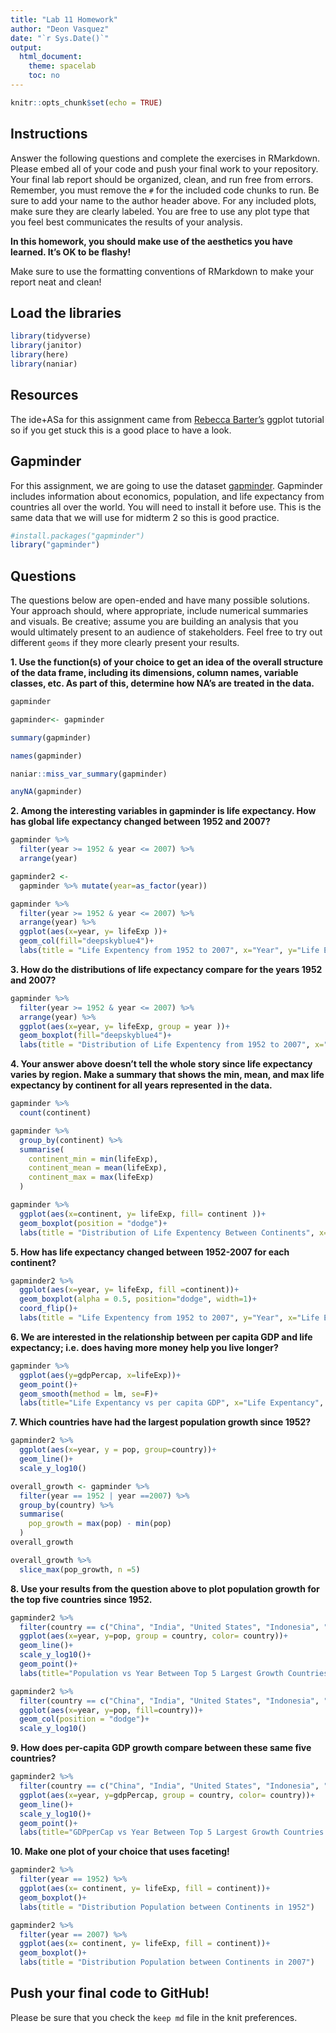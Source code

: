 ```yaml
---
title: "Lab 11 Homework"
author: "Deon Vasquez"
date: "`r Sys.Date()`"
output:
  html_document:
    theme: spacelab
    toc: no
---
```


```r
knitr::opts_chunk$set(echo = TRUE)
```

## Instructions
Answer the following questions and complete the exercises in RMarkdown. Please embed all of your code and push your final work to your repository. Your final lab report should be organized, clean, and run free from errors. Remember, you must remove the `#` for the included code chunks to run. Be sure to add your name to the author header above. For any included plots, make sure they are clearly labeled. You are free to use any plot type that you feel best communicates the results of your analysis.  

**In this homework, you should make use of the aesthetics you have learned. It's OK to be flashy!**

Make sure to use the formatting conventions of RMarkdown to make your report neat and clean!  

## Load the libraries
```r
library(tidyverse)
library(janitor)
library(here)
library(naniar)
``` 

## Resources
The ide+ASa for this assignment came from [Rebecca Barter's](http://www.rebeccabarter.com/blog/2017-11-17-ggplot2_tutorial/) ggplot tutorial so if you get stuck this is a good place to have a look.  

## Gapminder
For this assignment, we are going to use the dataset [gapminder](https://cran.r-project.org/web/packages/gapminder/index.html). Gapminder includes information about economics, population, and life expectancy from countries all over the world. You will need to install it before use. This is the same data that we will use for midterm 2 so this is good practice.
```r
#install.packages("gapminder")
library("gapminder")
```

## Questions
The questions below are open-ended and have many possible solutions. Your approach should, where appropriate, include numerical summaries and visuals. Be creative; assume you are building an analysis that you would ultimately present to an audience of stakeholders. Feel free to try out different `geoms` if they more clearly present your results.  

**1. Use the function(s) of your choice to get an idea of the overall structure of the data frame, including its dimensions, column names, variable classes, etc. As part of this, determine how NA's are treated in the data.**  

```r
gapminder
```

```r
gapminder<- gapminder
```
```r
summary(gapminder)
```
```r
names(gapminder)
```
```r
naniar::miss_var_summary(gapminder)
```
```r
anyNA(gapminder)
```


**2. Among the interesting variables in gapminder is life expectancy. How has global life expectancy changed between 1952 and 2007?**

```r
gapminder %>% 
  filter(year >= 1952 & year <= 2007) %>% 
  arrange(year)
```
```r
gapminder2 <- 
  gapminder %>% mutate(year=as_factor(year))
```


```r
gapminder %>% 
  filter(year >= 1952 & year <= 2007) %>% 
  arrange(year) %>% 
  ggplot(aes(x=year, y= lifeExp ))+
  geom_col(fill="deepskyblue4")+
  labs(title = "Life Expentency from 1952 to 2007", x="Year", y="Life Expentency ")
```

**3. How do the distributions of life expectancy compare for the years 1952 and 2007?**
```r
gapminder %>% 
  filter(year >= 1952 & year <= 2007) %>% 
  arrange(year) %>% 
  ggplot(aes(x=year, y= lifeExp, group = year ))+
  geom_boxplot(fill="deepskyblue4")+
  labs(title = "Distribution of Life Expentency from 1952 to 2007", x="Year", y="Life Expentency ")
```
**4. Your answer above doesn't tell the whole story since life expectancy varies by region. Make a summary that shows the min, mean, and max life expectancy by continent for all years represented in the data.**
```r
gapminder %>% 
  count(continent)
```


```r
gapminder %>% 
  group_by(continent) %>% 
  summarise(
    continent_min = min(lifeExp),
    continent_mean = mean(lifeExp),
    continent_max = max(lifeExp)
  )
```
```r
gapminder %>% 
  ggplot(aes(x=continent, y= lifeExp, fill= continent ))+
  geom_boxplot(position = "dodge")+
  labs(title = "Distribution of Life Expentency Between Continents", x="Continents", y="Life Expentency ")
```

**5. How has life expectancy changed between 1952-2007 for each continent?**

```r
gapminder2 %>% 
  ggplot(aes(x=year, y= lifeExp, fill =continent))+
  geom_boxplot(alpha = 0.5, position="dodge", width=1)+
  coord_flip()+
  labs(title = "Life Expentency from 1952 to 2007", y="Year", x="Life Expentency ")
```


**6. We are interested in the relationship between per capita GDP and life expectancy; i.e. does having more money help you live longer?**
```r
gapminder %>% 
  ggplot(aes(y=gdpPercap, x=lifeExp))+
  geom_point()+
  geom_smooth(method = lm, se=F)+
  labs(title="Life Expentancy vs per capita GDP", x="Life Expentancy", y="per capita GDP")
```

**7. Which countries have had the largest population growth since 1952?**
```r
gapminder2 %>% 
  ggplot(aes(x=year, y = pop, group=country))+
  geom_line()+
  scale_y_log10()
```
```r
overall_growth <- gapminder %>% 
  filter(year == 1952 | year ==2007) %>% 
  group_by(country) %>% 
  summarise(
    pop_growth = max(pop) - min(pop)
  )
overall_growth
```
```r
overall_growth %>% 
  slice_max(pop_growth, n =5)
```

**8. Use your results from the question above to plot population growth for the top five countries since 1952.**
```r
gapminder2 %>% 
  filter(country == c("China", "India", "United States", "Indonesia", "Brazil")) %>% 
  ggplot(aes(x=year, y=pop, group = country, color= country))+
  geom_line()+
  scale_y_log10()+
  geom_point()+
  labs(title="Population vs Year Between Top 5 Largest Growth Countries Since 1952")
```
```r
gapminder2 %>% 
  filter(country == c("China", "India", "United States", "Indonesia", "Brazil")) %>% 
  ggplot(aes(x=year, y=pop, fill=country))+
  geom_col(position = "dodge")+
  scale_y_log10()
```

**9. How does per-capita GDP growth compare between these same five countries?**
```r
gapminder2 %>% 
  filter(country == c("China", "India", "United States", "Indonesia", "Brazil")) %>% 
  ggplot(aes(x=year, y=gdpPercap, group = country, color= country))+
  geom_line()+
  scale_y_log10()+
  geom_point()+
  labs(title="GDPperCap vs Year Between Top 5 Largest Growth Countries Since 1952")
```
**10. Make one plot of your choice that uses faceting!**
```r
gapminder2 %>% 
  filter(year == 1952) %>% 
  ggplot(aes(x= continent, y= lifeExp, fill = continent))+
  geom_boxplot()+
  labs(title = "Distribution Population between Continents in 1952")
```

```r
gapminder2 %>% 
  filter(year == 2007) %>% 
  ggplot(aes(x= continent, y= lifeExp, fill = continent))+
  geom_boxplot()+
  labs(title = "Distribution Population between Continents in 2007")
```



## Push your final code to GitHub!
Please be sure that you check the `keep md` file in the knit preferences. 